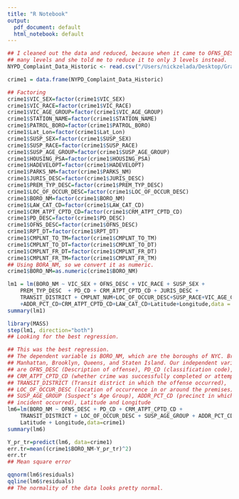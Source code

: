 ```yaml
---
title: "R Notebook"
output:
  pdf_document: default
  html_notebook: default
---
```


 

```r
## I cleaned out the data and reduced, because when it came to OFNS_DESC, it had
## many levels and she told me to reduce it to only 3 levels instead.
NYPD_Complaint_Data_Historic <- read.csv("/Users/nickzelada/Desktop/Grad 2/STA/Project/CrimeFiltered.csv")
```

```r
crime1 = data.frame(NYPD_Complaint_Data_Historic)
```


```r
## Factoring
crime1$VIC_SEX=factor(crime1$VIC_SEX)
crime1$VIC_RACE=factor(crime1$VIC_RACE)
crime1$VIC_AGE_GROUP=factor(crime1$VIC_AGE_GROUP)
crime1$STATION_NAME=factor(crime1$STATION_NAME)
crime1$PATROL_BORO=factor(crime1$PATROL_BORO)
crime1$Lat_Lon=factor(crime1$Lat_Lon)
crime1$SUSP_SEX=factor(crime1$SUSP_SEX)
crime1$SUSP_RACE=factor(crime1$SUSP_RACE)
crime1$SUSP_AGE_GROUP=factor(crime1$SUSP_AGE_GROUP)
crime1$HOUSING_PSA=factor(crime1$HOUSING_PSA)
crime1$HADEVELOPT=factor(crime1$HADEVELOPT)
crime1$PARKS_NM=factor(crime1$PARKS_NM)
crime1$JURIS_DESC=factor(crime1$JURIS_DESC)
crime1$PREM_TYP_DESC=factor(crime1$PREM_TYP_DESC)
crime1$LOC_OF_OCCUR_DESC=factor(crime1$LOC_OF_OCCUR_DESC)
crime1$BORO_NM=factor(crime1$BORO_NM)
crime1$LAW_CAT_CD=factor(crime1$LAW_CAT_CD)
crime1$CRM_ATPT_CPTD_CD=factor(crime1$CRM_ATPT_CPTD_CD)
crime1$PD_DESC=factor(crime1$PD_DESC)
crime1$OFNS_DESC=factor(crime1$OFNS_DESC)
crime1$RPT_DT=factor(crime1$RPT_DT)
crime1$CMPLNT_TO_TM=factor(crime1$CMPLNT_TO_TM)
crime1$CMPLNT_TO_DT=factor(crime1$CMPLNT_TO_DT)
crime1$CMPLNT_FR_DT=factor(crime1$CMPLNT_FR_DT)
crime1$CMPLNT_FR_TM=factor(crime1$CMPLNT_FR_TM)
## Using BORA_NM, so we convert it as numeric.
crime1$BORO_NM=as.numeric(crime1$BORO_NM)
```



```r

lm1 = lm(BORO_NM ~ VIC_SEX + OFNS_DESC + VIC_RACE + SUSP_SEX + 
    PREM_TYP_DESC  + PD_CD + CRM_ATPT_CPTD_CD + JURIS_DESC + 
    TRANSIT_DISTRICT + CMPLNT_NUM+LOC_OF_OCCUR_DESC+SUSP_RACE+VIC_AGE_GROUP+SUSP_AGE_GROUP
    +ADDR_PCT_CD+CRM_ATPT_CPTD_CD+LAW_CAT_CD+Latitude+Longitude,data = crime1)
summary(lm1)
```
```r
library(MASS)
step(lm1, direction="both")
## Looking for the best regression.
```
```r
## This was the best regression.
## The dependent variable is BORO_NM, which are the boroughs of NYC. Bronx, 
## Manhattan, Brooklyn, Queens, and Staten Island. Our independent variables
## are OFNS_DESC (Description of offense), PD_CD (classification code),
## CRM_ATPT_CPTD_CD (whether crime was successfully completed or attempted),
## TRANSIT_DISTRICT (Transit district in which the offense occurred),
## LOC_OF_OCCUR_DESC (location of occurrence in or around the premises)
## SUSP_AGE_GROUP (Suspect’s Age Group), ADDR_PCT_CD (precinct in which the 
## incident occurred), Latitude and Longitude
lm6=lm(BORO_NM ~ OFNS_DESC + PD_CD + CRM_ATPT_CPTD_CD + 
    TRANSIT_DISTRICT + LOC_OF_OCCUR_DESC + SUSP_AGE_GROUP + ADDR_PCT_CD + 
    Latitude + Longitude,data=crime1)
summary(lm6)
```
```r
Y_pr_tr=predict(lm6, data=crime1)
err.tr=mean((crime1$BORO_NM-Y_pr_tr)^2)
err.tr
## Mean square error
```
```r
qqnorm(lm6$residuals)
qqline(lm6$residuals)
## The normality of the data looks pretty normal.
```
